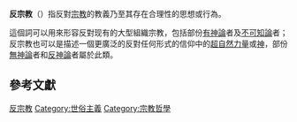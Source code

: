{{unreferenced|time=2015-04-06T11:52:25+00:00}}
'''反宗教'''（{{lang-en|Antireligion}}）指反對[[宗教|宗教]]的教義乃至其存在合理性的思想或行為。

這個詞可以用來形容反對现有的大型組織宗教，包括部份[[有神論|有神論]]者及[[不可知論|不可知論]]者；反宗教也可以是描述一個更廣泛的反對任何形式的信仰中的[[超自然力量|超自然力量]]或[[神|神]]，部份[[無神論|無神論]]者和[[反神論|反神論]]者屬於此類。

==參考文獻==
<div class="references-small">
<references></references>
</div>

{{无宗教}}
{{religion-stub}}
{{宗教哲学}}
{{神学}}

[[Category:反宗教|]]
[[Category:世俗主義|Category:世俗主義]]
[[Category:宗教哲學|Category:宗教哲學]]